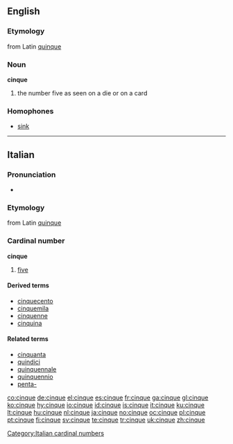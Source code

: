 ==English==

===Etymology===
from Latin [[quinque]]

===Noun===
'''cinque'''

# the number five as seen on a die or on a card

===Homophones===
* [[sink]]

----

==Italian==

===Pronunciation===
* {{IPA|[ˈtʃinkwe]}}

===Etymology===
from Latin [[quinque]]

===Cardinal number===
'''cinque'''

# [[five]]

====Derived terms====
*[[cinquecento]]
*[[cinquemila]]
*[[cinquenne]]
*[[cinquina]]

====Related terms====
*[[cinquanta]]
*[[quindici]]
*[[quinquennale]]
*[[quinquennio]]
*[[penta-#Italian|penta-]]

[[Category:Italian cardinal numbers]]

[[co:cinque]]
[[de:cinque]]
[[el:cinque]]
[[es:cinque]]
[[fr:cinque]]
[[ga:cinque]]
[[gl:cinque]]
[[ko:cinque]]
[[hy:cinque]]
[[io:cinque]]
[[id:cinque]]
[[is:cinque]]
[[it:cinque]]
[[ku:cinque]]
[[lt:cinque]]
[[hu:cinque]]
[[nl:cinque]]
[[ja:cinque]]
[[no:cinque]]
[[oc:cinque]]
[[pl:cinque]]
[[pt:cinque]]
[[fi:cinque]]
[[sv:cinque]]
[[te:cinque]]
[[tr:cinque]]
[[uk:cinque]]
[[zh:cinque]]